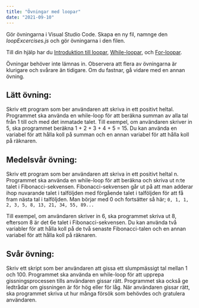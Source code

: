 ```yaml
---
title: "Övningar med loopar"
date: "2021-09-10"
---
```


Gör övningarna i Visual Studio Code. Skapa en ny fil, namnge den _loopExcercises.js_ och gör övningarna i den filen.

Till din hjälp har du [Introduktion till loopar](https://guteteknik.netlify.app/prog1/iterationssatser/intro), [While-loopar](https://guteteknik.netlify.app/prog1/iterationssatser/while/), och [For-loopar](https://guteteknik.netlify.app/prog1/iterationssatser/for).

Övningar behöver inte lämnas in. Observera att flera av övningarna är klurigare och svårare än tidigare. Om du fastnar, gå vidare med en annan övning.

## Lätt övning:  
Skriv ett program som ber användaren att skriva in ett positivt heltal. Programmet ska använda en while-loop för att beräkna summan av alla tal från 1 till och med det inmatade talet. Till exempel, om användaren skriver in 5, ska programmet beräkna 1 + 2 + 3 + 4 + 5 = 15. Du kan använda en variabel för att hålla koll på summan och en annan variabel för att hålla koll på räknaren.

## Medelsvår övning:
Skriv ett program som ber användaren att skriva in ett positivt heltal n. Programmet ska använda en while-loop för att beräkna och skriva ut n:te talet i Fibonacci-sekvensen. Fibonacci-sekvensen går ut på att man adderar ihop nuvarande talet i talföljden med förgående talet i talföljden för att få fram nästa tal i talföljden. Man börjar med 0 och fortsätter så här; `0, 1, 1, 2, 3, 5, 8, 13, 21, 34, 55, 89...`

Till exempel, om användaren skriver in 6, ska programmet skriva ut 8, eftersom 8 är det 6e talet i Fibonacci-sekvensen. Du kan använda två variabler för att hålla koll på de två senaste Fibonacci-talen och en annan variabel för att hålla koll på räknaren.

## Svår övning:
Skriv ett skript som ber användaren att gissa ett slumpmässigt tal mellan 1 och 100. Programmet ska använda en while-loop för att upprepa gissningsprocessen tills användaren gissar rätt. Programmet ska också ge ledtrådar om gissningen är för hög eller för låg. När användaren gissar rätt, ska programmet skriva ut hur många försök som behövdes och gratulera användaren.
